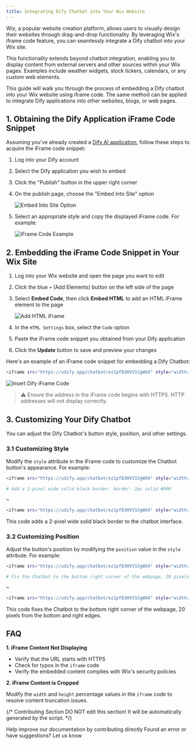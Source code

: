 ```yaml
---
title: Integrating Dify Chatbot into Your Wix Website
---
```



Wix, a popular website creation platform, allows users to visually design their websites through drag-and-drop functionality. By leveraging Wix's iframe code feature, you can seamlessly integrate a Dify chatbot into your Wix site.

This functionality extends beyond chatbot integration, enabling you to display content from external servers and other sources within your Wix pages. Examples include weather widgets, stock tickers, calendars, or any custom web elements.

This guide will walk you through the process of embedding a Dify chatbot into your Wix website using iframe code. The same method can be applied to integrate Dify applications into other websites, blogs, or web pages.

## 1. Obtaining the Dify Application iFrame Code Snippet

Assuming you've already created a [Dify AI application](https://docs.dify.ai/guides/application-orchestrate/creating-an-application), follow these steps to acquire the iFrame code snippet:

1. Log into your Dify account
2. Select the Dify application you wish to embed
3. Click the "Publish" button in the upper right corner
4.  On the publish page, choose the "Embed Into Site" option

    ![Embed Into Site Option](https://assets-docs.dify.ai/dify-enterprise-mintlify/en/learn-more/use-cases/238daf21d6632d7d20cc9a6b882194f9.png)
5.  Select an appropriate style and copy the displayed iFrame code. For example:

    ![iFrame Code Example](https://assets-docs.dify.ai/dify-enterprise-mintlify/en/learn-more/use-cases/ebab9e1f734d80e793db3675a46099fb.png)

## 2. Embedding the iFrame Code Snippet in Your Wix Site

1. Log into your Wix website and open the page you want to edit
2. Click the blue `+` (Add Elements) button on the left side of the page
3.  Select **Embed Code**, then click **Embed HTML** to add an HTML iFrame element to the page

    ![Add HTML iFrame](https://assets-docs.dify.ai/dify-enterprise-mintlify/en/learn-more/use-cases/43b79d103da8beb69619e8f122609b89.png)
4. In the `HTML Settings` box, select the `Code` option
5. Paste the iFrame code snippet you obtained from your Dify application
6. Click the **Update** button to save and preview your changes

Here's an example of an iFrame code snippet for embedding a Dify Chatbot:

```bash
<iframe src="https://udify.app/chatbot/ez1pf83HVV3JgWO4" style="width: 100%; height: 100%; min-height: 700px" frameborder="0" allow="microphone"></iframe>
```

![Insert Dify iFrame Code](https://assets-docs.dify.ai/dify-enterprise-mintlify/en/learn-more/use-cases/fb257be087645aaa5eb2ae01a4a15d8d.png)

> ⚠️ Ensure the address in the iFrame code begins with HTTPS. HTTP addresses will not display correctly.

## 3. Customizing Your Dify Chatbot

You can adjust the Dify Chatbot's button style, position, and other settings.

### 3.1 Customizing Style

Modify the `style` attribute in the iFrame code to customize the Chatbot button's appearance. For example:

```bash
<iframe src="https://udify.app/chatbot/ez1pf83HVV3JgWO4" style="width: 100%; height: 100%; min-height: 700px" frameborder="0" allow="microphone"></iframe>

# Add a 2-pixel wide solid black border: border: 2px solid #000

→

<iframe src="https://udify.app/chatbot/ez1pf83HVV3JgWO4" style="width: 80%; height: 80%; min-height: 500px; border: 2px solid #000;" frameborder="0" allow="microphone"></iframe>
```

This code adds a 2-pixel wide solid black border to the chatbot interface.

### 3.2 Customizing Position

Adjust the button's position by modifying the `position` value in the `style` attribute. For example:

```bash
<iframe src="https://udify.app/chatbot/ez1pf83HVV3JgWO4" style="width: 100%; height: 100%; min-height: 700px" frameborder="0" allow="microphone"></iframe>

# Fix the Chatbot to the bottom right corner of the webpage, 20 pixels from the bottom and right edges.

→

<iframe src="https://udify.app/chatbot/ez1pf83HVV3JgWO4" style="width: 100%; height: 100%; min-height: 700px; position: fixed; bottom: 20px; right: 20px;" frameborder="0" allow="microphone"></iframe>
```

This code fixes the Chatbot to the bottom right corner of the webpage, 20 pixels from the bottom and right edges.

## FAQ

**1. iFrame Content Not Displaying**

* Verify that the URL starts with HTTPS
* Check for typos in the `iframe` code
* Verify the embedded content complies with Wix's security policies

**2. iFrame Content is Cropped**

Modify the `width` and `height` percentage values in the `iframe` code to resolve content truncation issues.

{/*
Contributing Section
DO NOT edit this section!
It will be automatically generated by the script.
*/}

<CardGroup cols="2">
    <Card
        title="Edit this page"
        icon="pen-to-square"
        href="https://github.com/langgenius/dify-docs-mintlify/edit/main/en/learn-more/use-cases/how-to-integrate-dify-chatbot-to-your-wix-website.mdx"
    >
        Help improve our documentation by contributing directly
    </Card>
    <Card
        title="Report an issue"
        icon="github"
        href="https://github.com/langgenius/dify-docs-mintlify/issues/new?title=Documentation%20Issue%3A%20o-integrate-dify-chatbot-to-your-wix-webs&body=%23%23%20Issue%20Description%0A%3C%21--%20Please%20briefly%20describe%20the%20issue%20you%20found%20--%3E%0A%0A%23%23%20Page%20Link%0Ahttps%3A%2F%2Fgithub.com%2Flanggenius%2Fdify-docs-mintlify%2Fblob%2Fmain%2Fen/learn-more/use-cases%2Fhow-to-integrate-dify-chatbot-to-your-wix-website.mdx%0A%0A%23%23%20Suggested%20Changes%0A%3C%21--%20If%20you%20have%20specific%20suggestions%20for%20changes%2C%20please%20describe%20them%20here%20--%3E%0A%0A%3C%21--%20Thank%20you%20for%20helping%20improve%20our%20documentation%21%20--%3E"
    >
        Found an error or have suggestions? Let us know
    </Card>
</CardGroup>
